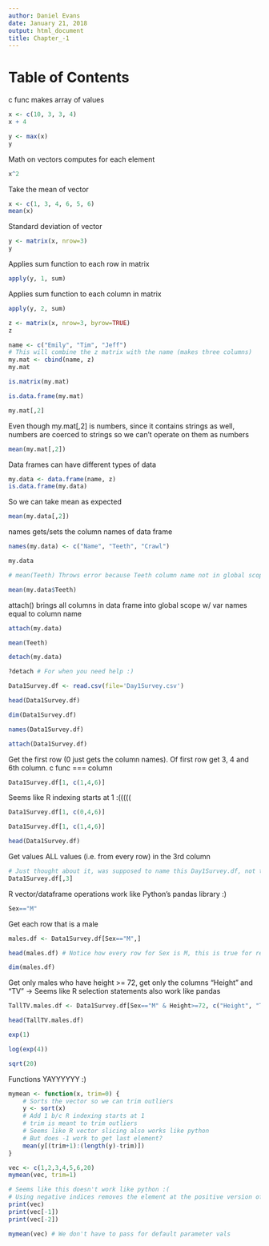 ```yaml
---
author: Daniel Evans
date: January 21, 2018
output: html_document
title: Chapter_-1
---
```


<h1>Table of Contents<span class="tocSkip"></span></h1>
<div class="toc" style="margin-top: 1em;"><ul class="toc-item"></ul></div>

c func makes array of values

```r
x <- c(10, 3, 3, 4)
x + 4
```

```r
y <- max(x)
y
```

Math on vectors computes for each element

```r
x^2
```

Take the mean of vector

```r
x <- c(1, 3, 4, 6, 5, 6)
mean(x)
```

Standard deviation of vector

```r
y <- matrix(x, nrow=3)
y
```

Applies sum function to each row in matrix

```r
apply(y, 1, sum)
```

Applies sum function to each column in matrix

```r
apply(y, 2, sum)
```

```r
z <- matrix(x, nrow=3, byrow=TRUE)
z
```

```r
name <- c("Emily", "Tim", "Jeff")
# This will combine the z matrix with the name (makes three columns)
my.mat <- cbind(name, z)
my.mat
```

```r
is.matrix(my.mat)
```

```r
is.data.frame(my.mat)
```

```r
my.mat[,2]
```

Even though my.mat[,2] is numbers, since it contains strings as well, numbers are coerced to strings so we can't operate on them as numbers

```r
mean(my.mat[,2])
```

Data frames can have different types of data

```r
my.data <- data.frame(name, z)
is.data.frame(my.data)
```

So we can take mean as expected

```r
mean(my.data[,2])
```

names gets/sets the column names of data frame

```r
names(my.data) <- c("Name", "Teeth", "Crawl")
```

```r
my.data
```

```r
# mean(Teeth) Throws error because Teeth column name not in global scope
```

```r
mean(my.data$Teeth)
```

attach() brings all columns in data frame into global scope w/ var names equal to column name

```r
attach(my.data)
```

```r
mean(Teeth)
```

```r
detach(my.data)
```

```r
?detach # For when you need help :)
```

```r
Data1Survey.df <- read.csv(file='Day1Survey.csv')
```

```r
head(Data1Survey.df)
```

```r
dim(Data1Survey.df)
```

```r
names(Data1Survey.df)
```

```r
attach(Data1Survey.df)
```

Get the first row (0 just gets the column names). Of first row get 3, 4 and 6th column. c func === column

```r
Data1Survey.df[1, c(1,4,6)]
```

Seems like R indexing starts at 1 :(((((

```r
Data1Survey.df[1, c(0,4,6)]
```

```r
Data1Survey.df[1, c(1,4,6)]
```

```r
head(Data1Survey.df)
```

Get values ALL values (i.e. from every row) in the 3rd column

```r
# Just thought about it, was supposed to name this Day1Survey.df, not that it matters...
Data1Survey.df[,3]
```

R vector/dataframe operations work like Python's pandas library :)

```r
Sex=="M"
```

Get each row that is a male

```r
males.df <- Data1Survey.df[Sex=="M",]
```

```r
head(males.df) # Notice how every row for Sex is M, this is true for rest of DataFrame as well 
```

```r
dim(males.df)
```

Get only males who have height >= 72, get only the columns "Height" and "TV" -> Seems like R selection statements also work like pandas

```r
TallTV.males.df <- Data1Survey.df[Sex=="M" & Height>=72, c("Height", "TV")]
```

```r
head(TallTV.males.df)
```

```r
exp(1)
```

```r
log(exp(4))
```

```r
sqrt(20)
```

Functions YAYYYYYY :)

```r
mymean <- function(x, trim=0) {
    # Sorts the vector so we can trim outliers
    y <- sort(x) 
    # Add 1 b/c R indexing starts at 1
    # trim is meant to trim outliers 
    # Seems like R vector slicing also works like python
    # But does -1 work to get last element?
    mean(y[(trim+1):(length(y)-trim)])
}
```

```r
vec <- c(1,2,3,4,5,6,20)
mymean(vec, trim=1)
```

```r
# Seems like this doesn't work like python :(
# Using negative indices removes the element at the positive version of the index
print(vec)
print(vec[-1])
print(vec[-2])
```

```r
mymean(vec) # We don't have to pass for default parameter vals
```

```r
```